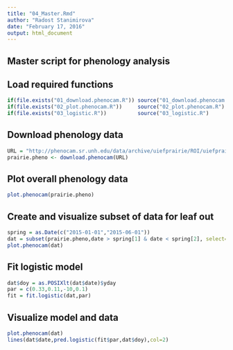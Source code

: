 ```yaml
---
title: "04_Master.Rmd"
author: "Radost Stanimirova"
date: "February 17, 2016"
output: html_document
---
```


## Master script for phenology analysis

## Load required functions

```r
if(file.exists("01_download.phenocam.R")) source("01_download.phenocam.R")
if(file.exists("02_plot.phenocam.R"))     source("02_plot.phenocam.R")
if(file.exists("03_logistic.R"))          source("03_logistic.R")
```

## Download phenology data
```r
URL = "http://phenocam.sr.unh.edu/data/archive/uiefprairie/ROI/uiefprairie_GR_0001_1day_v4.csv"
prairie.pheno <- download.phenocam(URL)
```

## Plot overall phenology data

```r
plot.phenocam(prairie.pheno)
```


## Create and visualize subset of data for leaf out

```r
spring = as.Date(c("2015-01-01","2015-06-01"))
dat = subset(prairie.pheno,date > spring[1] & date < spring[2], select=c(date,gcc_mean,gcc_std))
plot.phenocam(dat)
```

## Fit logistic model

```r
dat$doy = as.POSIXlt(dat$date)$yday
par = c(0.33,0.11,-10,0.1)
fit = fit.logistic(dat,par)
```

## Visualize model and data

```r
plot.phenocam(dat)
lines(dat$date,pred.logistic(fit$par,dat$doy),col=2)
```